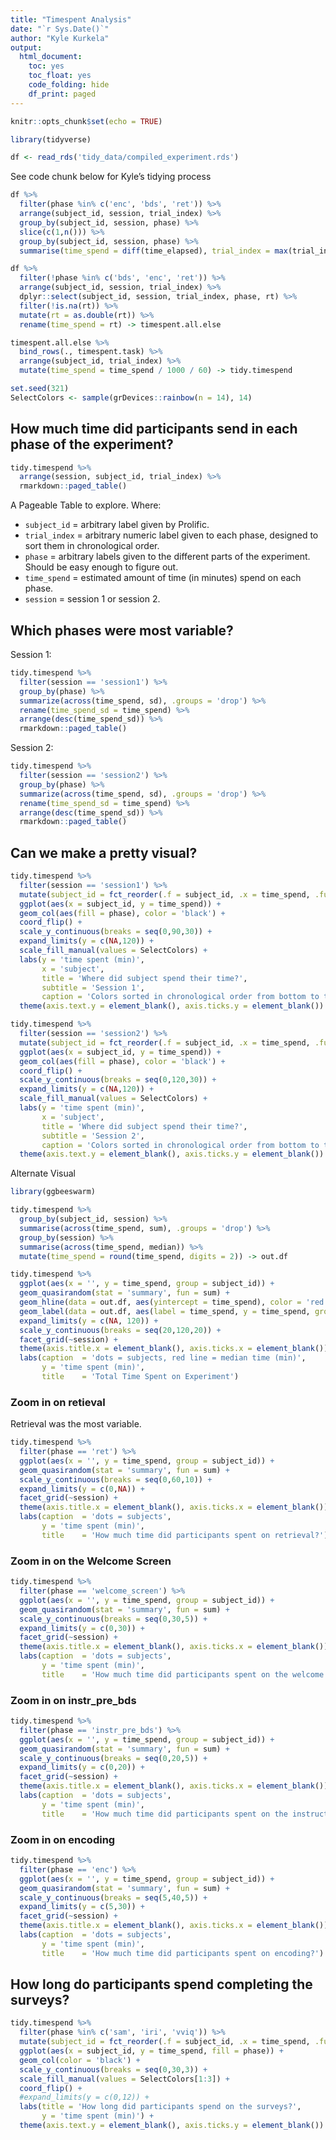 ```yaml
---
title: "Timespent Analysis"
date: "`r Sys.Date()`"
author: "Kyle Kurkela"
output: 
  html_document: 
    toc: yes
    toc_float: yes
    code_folding: hide
    df_print: paged
---
```


```r
knitr::opts_chunk$set(echo = TRUE)

library(tidyverse)

df <- read_rds('tidy_data/compiled_experiment.rds')
```

See code chunk below for Kyle's tidying process

```r
df %>%
  filter(phase %in% c('enc', 'bds', 'ret')) %>%
  arrange(subject_id, session, trial_index) %>%
  group_by(subject_id, session, phase) %>%
  slice(c(1,n())) %>%
  group_by(subject_id, session, phase) %>%
  summarise(time_spend = diff(time_elapsed), trial_index = max(trial_index), .groups = 'drop') -> timespent.task

df %>%
  filter(!phase %in% c('bds', 'enc', 'ret')) %>%
  arrange(subject_id, session, trial_index) %>%
  dplyr::select(subject_id, session, trial_index, phase, rt) %>%
  filter(!is.na(rt)) %>%
  mutate(rt = as.double(rt)) %>%
  rename(time_spend = rt) -> timespent.all.else

timespent.all.else %>%
  bind_rows(., timespent.task) %>%
  arrange(subject_id, trial_index) %>%
  mutate(time_spend = time_spend / 1000 / 60) -> tidy.timespend

set.seed(321)
SelectColors <- sample(grDevices::rainbow(n = 14), 14)
```

## How much time did participants send in each phase of the experiment?

```r
tidy.timespend %>%
  arrange(session, subject_id, trial_index) %>%
  rmarkdown::paged_table()
```

A Pageable Table to explore. Where:

- `subject_id` = arbitrary label given by Prolific.  
- `trial_index` = arbitrary numeric label given to each phase, designed to sort them in chronological order.  
- `phase` = arbitrary labels given to the different parts of the experiment. Should be easy enough to figure out.  
- `time_spend` = estimated amount of time (in minutes) spend on each phase.  
- `session` = session 1 or session 2.  

## Which phases were most variable?

Session 1:  

```r
tidy.timespend %>%
  filter(session == 'session1') %>%
  group_by(phase) %>% 
  summarize(across(time_spend, sd), .groups = 'drop') %>%
  rename(time_spend_sd = time_spend) %>%
  arrange(desc(time_spend_sd)) %>%
  rmarkdown::paged_table()
```

Session 2:  

```r
tidy.timespend %>%
  filter(session == 'session2') %>%
  group_by(phase) %>% 
  summarize(across(time_spend, sd), .groups = 'drop') %>%
  rename(time_spend_sd = time_spend) %>%
  arrange(desc(time_spend_sd)) %>%
  rmarkdown::paged_table()
```

## Can we make a pretty visual?

```r
tidy.timespend %>%
  filter(session == 'session1') %>%
  mutate(subject_id = fct_reorder(.f = subject_id, .x = time_spend, .fun = sum)) %>%
  ggplot(aes(x = subject_id, y = time_spend)) +
  geom_col(aes(fill = phase), color = 'black') +
  coord_flip() +
  scale_y_continuous(breaks = seq(0,90,30)) +
  expand_limits(y = c(NA,120)) +
  scale_fill_manual(values = SelectColors) +
  labs(y = 'time spent (min)', 
       x = 'subject', 
       title = 'Where did subject spend their time?',
       subtitle = 'Session 1',
       caption = 'Colors sorted in chronological order from bottom to top.') +
  theme(axis.text.y = element_blank(), axis.ticks.y = element_blank())
```

```r
tidy.timespend %>%
  filter(session == 'session2') %>%
  mutate(subject_id = fct_reorder(.f = subject_id, .x = time_spend, .fun = sum)) %>%
  ggplot(aes(x = subject_id, y = time_spend)) +
  geom_col(aes(fill = phase), color = 'black') +
  coord_flip() +
  scale_y_continuous(breaks = seq(0,120,30)) +
  expand_limits(y = c(NA,120)) +
  scale_fill_manual(values = SelectColors) +
  labs(y = 'time spent (min)', 
       x = 'subject', 
       title = 'Where did subject spend their time?',
       subtitle = 'Session 2',
       caption = 'Colors sorted in chronological order from bottom to top.') +
  theme(axis.text.y = element_blank(), axis.ticks.y = element_blank())
```

Alternate Visual

```r
library(ggbeeswarm)

tidy.timespend %>%
  group_by(subject_id, session) %>%
  summarise(across(time_spend, sum), .groups = 'drop') %>%
  group_by(session) %>%
  summarise(across(time_spend, median)) %>%
  mutate(time_spend = round(time_spend, digits = 2)) -> out.df

tidy.timespend %>%
  ggplot(aes(x = '', y = time_spend, group = subject_id)) +
  geom_quasirandom(stat = 'summary', fun = sum) +
  geom_hline(data = out.df, aes(yintercept = time_spend), color = 'red') +
  geom_label(data = out.df, aes(label = time_spend, y = time_spend, group = NULL)) +
  expand_limits(y = c(NA, 120)) +
  scale_y_continuous(breaks = seq(20,120,20)) +
  facet_grid(~session) +
  theme(axis.title.x = element_blank(), axis.ticks.x = element_blank()) +
  labs(caption  = 'dots = subjects, red line = median time (min)', 
       y = 'time spent (min)',
       title    = 'Total Time Spent on Experiment')
```

### Zoom in on retieval

Retrieval was the most variable.

```r
tidy.timespend %>%
  filter(phase == 'ret') %>%
  ggplot(aes(x = '', y = time_spend, group = subject_id)) +  
  geom_quasirandom(stat = 'summary', fun = sum) +
  scale_y_continuous(breaks = seq(0,60,10)) +
  expand_limits(y = c(0,NA)) +
  facet_grid(~session) +
  theme(axis.title.x = element_blank(), axis.ticks.x = element_blank()) +
  labs(caption  = 'dots = subjects',
       y = 'time spent (min)',
       title    = 'How much time did participants spent on retrieval?')
```

### Zoom in on the Welcome Screen

```r
tidy.timespend %>%
  filter(phase == 'welcome_screen') %>%
  ggplot(aes(x = '', y = time_spend, group = subject_id)) +  
  geom_quasirandom(stat = 'summary', fun = sum) +
  scale_y_continuous(breaks = seq(0,30,5)) +
  expand_limits(y = c(0,30)) +
  facet_grid(~session) +
  theme(axis.title.x = element_blank(), axis.ticks.x = element_blank()) +
  labs(caption  = 'dots = subjects', 
       y = 'time spent (min)',
       title    = 'How much time did participants spent on the welcome screen?')
```

### Zoom in on instr_pre_bds

```r
tidy.timespend %>%
  filter(phase == 'instr_pre_bds') %>%
  ggplot(aes(x = '', y = time_spend, group = subject_id)) +  
  geom_quasirandom(stat = 'summary', fun = sum) +
  scale_y_continuous(breaks = seq(0,20,5)) +
  expand_limits(y = c(0,20)) +
  facet_grid(~session) +
  theme(axis.title.x = element_blank(), axis.ticks.x = element_blank()) +
  labs(caption  = 'dots = subjects',
       y = 'time spent (min)',
       title    = 'How much time did participants spent on the instructions screen before BDS?')
```

### Zoom in on encoding

```r
tidy.timespend %>%
  filter(phase == 'enc') %>%
  ggplot(aes(x = '', y = time_spend, group = subject_id)) +  
  geom_quasirandom(stat = 'summary', fun = sum) +
  scale_y_continuous(breaks = seq(5,40,5)) +
  expand_limits(y = c(5,30)) +
  facet_grid(~session) +
  theme(axis.title.x = element_blank(), axis.ticks.x = element_blank()) +
  labs(caption  = 'dots = subjects',
       y = 'time spent (min)',
       title    = 'How much time did participants spent on encoding?')
```

## How long do participants spend completing the surveys?

```r
tidy.timespend %>%
  filter(phase %in% c('sam', 'iri', 'vviq')) %>%
  mutate(subject_id = fct_reorder(.f = subject_id, .x = time_spend, .fun = sum)) %>%
  ggplot(aes(x = subject_id, y = time_spend, fill = phase)) +
  geom_col(color = 'black') +
  scale_y_continuous(breaks = seq(0,30,3)) +
  scale_fill_manual(values = SelectColors[1:3]) +
  coord_flip() +
  #expand_limits(y = c(0,12)) +
  labs(title = 'How long did participants spend on the surveys?',
       y = 'time spent (min)') +
  theme(axis.text.y = element_blank(), axis.ticks.y = element_blank())
```

